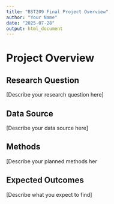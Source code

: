 ```yaml
--- 
title: "BST209 Final Project Overview"
author: "Your Name"
date: "2025-07-28"
output: html_document
---
```


# Project Overview

## Research Question

[Describe your research question here]

## Data Source

[Describe your data source here]

## Methods

[Describe your planned methods her

## Expected Outcomes

[Describe what you expect to find]
